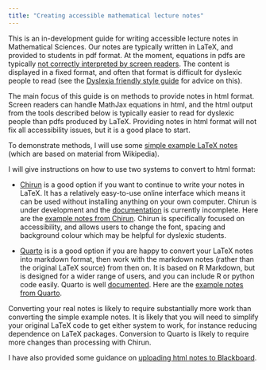 ```yaml
---
title: "Creating accessible mathematical lecture notes"
---
```


This is an in-development guide for writing accessible lecture notes
in Mathematical Sciences. Our notes are typically written in LaTeX,
and provided to students in pdf format. At the moment, equations in
pdfs are typically [not correctly interpreted by screen
readers](https://youtu.be/BsTqEjTIILQ). The content is displayed in a
fixed format, and often that format is difficult for dyslexic people
to read (see the [Dyslexia friendly style
guide](https://www.bdadyslexia.org.uk/advice/employers/creating-a-dyslexia-friendly-workplace/dyslexia-friendly-style-guide)
for advice on this).

The main focus of this guide is on methods to provide notes in html
format. Screen readers can handle MathJax equations in html, and the
html output from the tools described below is typically easier to read
for dyslexic people than pdfs produced by LaTeX. Providing notes in
html format will not fix all accessibility issues, but it is a good
place to start.

To demonstrate methods, I will use some [simple example LaTeX
   notes](https://github.com/heogden/simple) (which are based on
   material from Wikipedia). 

I will give instructions on how to use two systems to convert to html
format:

- [Chirun](chirun.qmd) is a good option if you want to continue to
write your notes in LaTeX. It has a relatively easy-to-use online
interface which means it can be used without installing anything on
your own computer. Chirun is under development and the
[documentation](https://chirun.org.uk/docs/) is currently incomplete.
Here are the [example notes from
Chirun](https://heogden.github.io/simple-chirun). Chirun is
specifically focused on accessibility, and allows users to change the
font, spacing and background colour which may be helpful for dyslexic
students.

- [Quarto](quarto.qmd) is is a good option if you are happy to convert
your LaTeX notes into markdown format, then work with the markdown
notes (rather than the original LaTeX source) from then on. It is
based on R Markdown, but is designed for a wider range of users, and
you can include R or python code easily. Quarto is well
[documented](https://quarto.org/docs/guide/). Here are the [example notes from
Quarto](https://heogden.github.io/simple-quarto).

Converting your real notes is likely to require substantially more
work than converting the simple example notes. It is likely that you
will need to simplify your original LaTeX code to get either system to
work, for instance reducing dependence on LaTeX packages.  Conversion
to Quarto is likely to require more changes than processing with
Chirun. 
   
I have also provided some guidance on [uploading html notes to
Blackboard](blackboard.qmd).
